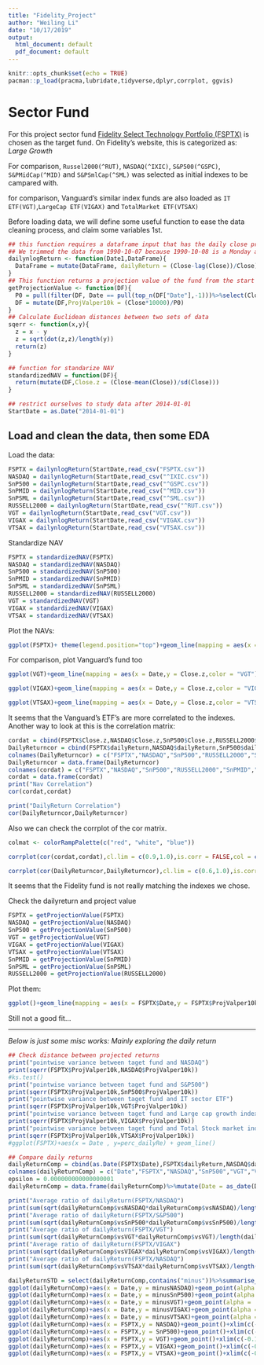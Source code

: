 ```yaml
---
title: "Fidelity_Project"
author: "Weiling Li"
date: "10/17/2019"
output:
  html_document: default
  pdf_document: default
---
```


```r
knitr::opts_chunk$set(echo = TRUE)
pacman::p_load(pracma,lubridate,tidyverse,dplyr,corrplot, ggvis)
``` 

# Sector Fund

For this project sector fund [Fidelity Select Technology Portfolio (FSPTX)](https://fundresearch.fidelity.com/mutual-funds/summary/316390202) is chosen as the target fund. On Fidelity's website, this is categorized as: *Large Growth*

For comparison, `Russel2000(^RUT)`, `NASDAQ(^IXIC)`, `S&P500(^GSPC)`, `S&PMidCap(^MID)` and `S&PSmlCap(^SML)` was selected as initial indexes to be campared with.

for comparison, Vanguard's similar index funds are also loaded as `IT ETF(VGT)`,`LargeCap ETF(VIGAX)` and `TotalMarket ETF(VTSAX)`

Before loading data, we will define some useful function to ease the data cleaning process, and claim some variables 1st.
```r
## this function requires a dataframe input that has the daily close price named:Closed and a date column named: Date with format as: floating point and "xxxx(year)-xx(month)-xx(day)"
## We trimmed the data from 1990-10-07 because 1990-10-08 is a Monday and Stock market closed during weekend
dailynlogReturn <- function(Date1,DataFrame){
  DataFrame = mutate(DataFrame, dailyReturn = (Close-lag(Close))/Close)%>%mutate(perc_dailyRe = round(dailyReturn*100.0,3))%>%mutate(log.Close = log(Close))%>%filter(Date >= Date1)%>%filter(Date <= as.Date("2018-12-31"))
}
## This function returns a projection value of the fund from the start date and assuming 10k investment from the start and reinvest all earnings
getProjectionValue <- function(DF){
  P0 = pull(filter(DF, Date == pull(top_n(DF["Date"],-1)))%>%select(Close))
  DF = mutate(DF,ProjValper10k = (Close*10000)/P0)
}
## Calculate Euclidean distances between two sets of data
sqerr <- function(x,y){
  z = x - y
  z = sqrt(dot(z,z)/length(y))
  return(z)
}

## function for standarize NAV
standardizedNAV = function(DF){
  return(mutate(DF,Close.z = (Close-mean(Close))/sd(Close)))
}

## restrict ourselves to study data after 2014-01-01
StartDate = as.Date("2014-01-01")

```

## Load and clean the data, then some EDA
Load the data:

```r
FSPTX = dailynlogReturn(StartDate,read_csv("FSPTX.csv"))
NASDAQ = dailynlogReturn(StartDate,read_csv("^IXIC.csv"))
SnP500 = dailynlogReturn(StartDate,read_csv("^GSPC.csv"))
SnPMID = dailynlogReturn(StartDate,read_csv("^MID.csv"))
SnPSML = dailynlogReturn(StartDate,read_csv("^SML.csv"))
RUSSELL2000 = dailynlogReturn(StartDate,read_csv("^RUT.csv"))
VGT = dailynlogReturn(StartDate,read_csv("VGT.csv"))
VIGAX = dailynlogReturn(StartDate,read_csv("VIGAX.csv"))
VTSAX = dailynlogReturn(StartDate,read_csv("VTSAX.csv"))
```

Standardize NAV

```r
FSPTX = standardizedNAV(FSPTX)
NASDAQ = standardizedNAV(NASDAQ)
SnP500 = standardizedNAV(SnP500)
SnPMID = standardizedNAV(SnPMID)
SnPSML = standardizedNAV(SnPSML)
RUSSELL2000 = standardizedNAV(RUSSELL2000)
VGT = standardizedNAV(VGT)
VIGAX = standardizedNAV(VIGAX)
VTSAX = standardizedNAV(VTSAX)
```

Plot the NAVs:

```r
ggplot(FSPTX)+ theme(legend.position="top")+geom_line(mapping = aes(x = Date,y = Close.z,color = "FSPTX"))+geom_line(mapping = aes(x = NASDAQ$Date,y = NASDAQ$Close.z,color = "NASDAQ"),alpha = .4)+geom_line(mapping = aes(x = SnPMID$Date,y = SnPMID$Close.z,color = "S&PmidCAP"),alpha = .4)+geom_line(mapping = aes(x = SnPSML$Date,y = SnPSML$Close.z,color = "S&PsmlCAP"),alpha = .4)+geom_line(mapping = aes(x = RUSSELL2000$Date,y = RUSSELL2000$Close.z,color = "Russell2000"),alpha = .4)+ylab("standardized NAV")
```

For comparison, plot Vanguard's fund too

```r
ggplot(VGT)+geom_line(mapping = aes(x = Date,y = Close.z,color = "VGT"))+geom_line(mapping = aes(x = NASDAQ$Date,y = NASDAQ$Close.z,color = "NASDAQ"),alpha = .4)+geom_line(mapping = aes(x = SnPMID$Date,y = SnPMID$Close.z,color = "S&PmidCAP"),alpha = .4)+geom_line(mapping = aes(x = SnPSML$Date,y = SnPSML$Close.z,color = "S&PsmlCAP"),alpha = .4)+geom_line(mapping = aes(x = RUSSELL2000$Date,y = RUSSELL2000$Close.z,color = "Russell2000"),alpha = .4)+ylab("standardized NAV")+ theme(legend.position="top")

ggplot(VIGAX)+geom_line(mapping = aes(x = Date,y = Close.z,color = "VIGAX"))+geom_line(mapping = aes(x = NASDAQ$Date,y = NASDAQ$Close.z,color = "NASDAQ"),alpha = .4)+geom_line(mapping = aes(x = SnPMID$Date,y = SnPMID$Close.z,color = "S&PmidCAP"),alpha = .4)+geom_line(mapping = aes(x = SnPSML$Date,y = SnPSML$Close.z,color = "S&PsmlCAP"),alpha = .4)+geom_line(mapping = aes(x = RUSSELL2000$Date,y = RUSSELL2000$Close.z,color = "Russell2000"),alpha = .4)+ylab("standardized NAV")+ theme(legend.position="top")

ggplot(VTSAX)+geom_line(mapping = aes(x = Date,y = Close.z,color = "VTSAX"))+geom_line(mapping = aes(x = NASDAQ$Date,y = NASDAQ$Close.z,color = "NASDAQ"),alpha = .4)+geom_line(mapping = aes(x = SnPMID$Date,y = SnPMID$Close.z,color = "S&PmidCAP"),alpha = .4)+geom_line(mapping = aes(x = SnPSML$Date,y = SnPSML$Close.z,color = "S&PsmlCAP"),alpha = .4)+geom_line(mapping = aes(x = RUSSELL2000$Date,y = RUSSELL2000$Close.z,color = "Russell2000"),alpha = .4)+ylab("standardized NAV")+ theme(legend.position="top")
```

It seems that the Vanguard's ETF's are more correlated to the indexes. Another way to look at this is the correlation matrix:

```r
cordat = cbind(FSPTX$Close.z,NASDAQ$Close.z,SnP500$Close.z,RUSSELL2000$Close.z,SnPMID$Close.z,SnPSML$Close.z,VGT$Close.z,VIGAX$Close.z,VTSAX$Close.z)
DailyReturncor = cbind(FSPTX$dailyReturn,NASDAQ$dailyReturn,SnP500$dailyReturn,RUSSELL2000$dailyReturn,SnPMID$dailyReturn,SnPSML$dailyReturn,VGT$dailyReturn,VIGAX$dailyReturn,VTSAX$dailyReturn)
colnames(DailyReturncor) = c("FSPTX","NASDAQ","SnP500","RUSSELL2000","SnPMID","SnPSML","VGT(IT ETF)","VIGAX(LargeCAP)","VTSAX(TotalMarket)")
DailyReturncor = data.frame(DailyReturncor)
colnames(cordat) = c("FSPTX","NASDAQ","SnP500","RUSSELL2000","SnPMID","SnPSML","VGT(IT ETF)","VIGAX(LargeCAP)","VTSAX(TotalMarket)")
cordat = data.frame(cordat)
print("Nav Correlation")
cor(cordat,cordat)

```

```r
print("DailyReturn Correlation")
cor(DailyReturncor,DailyReturncor)
```

Also we can check the corrplot of the cor matrix.

```r
colmat <- colorRampPalette(c("red", "white", "blue"))

corrplot(cor(cordat,cordat),cl.lim = c(0.9,1.0),is.corr = FALSE,col = colmat(200),title = "NAV cor",type = "lower",tl.cex = .8,mar=c(1,1,2,1))

corrplot(cor(DailyReturncor,DailyReturncor),cl.lim = c(0.6,1.0),is.corr = FALSE,col = colmat(100),title = "DailyReturn cor",type = "lower",tl.cex = .8,mar=c(1,1,2,1))

```

It seems that the Fidelity fund is not really matching the indexes we chose.   

Check the dailyreturn and project value

```r
FSPTX = getProjectionValue(FSPTX)
NASDAQ = getProjectionValue(NASDAQ)
SnP500 = getProjectionValue(SnP500)
VGT = getProjectionValue(VGT)
VIGAX = getProjectionValue(VIGAX)
VTSAX = getProjectionValue(VTSAX)
SnPMID = getProjectionValue(SnPMID)
SnPSML = getProjectionValue(SnPSML)
RUSSELL2000 = getProjectionValue(RUSSELL2000)
```

Plot them:

```r
ggplot()+geom_line(mapping = aes(x = FSPTX$Date,y = FSPTX$ProjValper10k,color = 'FSPTX'))+geom_line(mapping = aes(x = NASDAQ$Date,y = NASDAQ$ProjValper10k,color = 'NASDAQ'),size = 1.5,alpha = .6)+geom_line(mapping = aes(x = SnP500$Date,y = SnP500$ProjValper10k,color = 'S&P500'),size = 1.5,alpha = .6)+geom_line(mapping = aes(x = VGT$Date,y = VGT$ProjValper10k,color = 'VGT(ITsecETF)'),size = 1,alpha = .2)+geom_line(mapping = aes(x = VIGAX$Date,y = VIGAX$ProjValper10k,color = 'VIGAX(LARGECAPGROWTH)'),size = 1,alpha = .2)+geom_line(mapping = aes(x = VTSAX$Date,y = VTSAX$ProjValper10k,color = 'VTSAX(TOTALSTOCK)'),size = 1,alpha = .2)+geom_line(mapping = aes(x = SnPMID$Date,y = SnPMID$ProjValper10k,color = 'S&PmidCAP'),size = 1,alpha = .2)+geom_line(mapping = aes(x = SnPSML$Date,y = SnPSML$ProjValper10k,color = 'S&PsmlCAP'),size = 1,alpha = .2)+xlab("Date")+ylab("HypoGrowth of 10,000")+ theme(legend.position="top")
```

Still not a good fit...

---

*Below is just some misc works: Mainly exploring the daily return*

```r
## Check distance between projected returns
print("pointwise variance between taget fund and NASDAQ")
print(sqerr(FSPTX$ProjValper10k,NASDAQ$ProjValper10k))
#ks.test()
print("pointwise variance between taget fund and S&P500")
print(sqerr(FSPTX$ProjValper10k,SnP500$ProjValper10k))
print("pointwise variance between taget fund and IT sector ETF")
print(sqerr(FSPTX$ProjValper10k,VGT$ProjValper10k))
print("pointwise variance between taget fund and Large cap growth index fund")
print(sqerr(FSPTX$ProjValper10k,VIGAX$ProjValper10k))
print("pointwise variance between taget fund and Total Stock market index fund")
print(sqerr(FSPTX$ProjValper10k,VTSAX$ProjValper10k))
#ggplot(FSPTX)+aes(x = Date , y=perc_dailyRe) + geom_line()

## Compare daily returns
dailyReturnComp = cbind(as.Date(FSPTX$Date),FSPTX$dailyReturn,NASDAQ$dailyReturn,SnP500$dailyReturn,VGT$dailyReturn,VIGAX$dailyReturn,VTSAX$dailyReturn)
colnames(dailyReturnComp) = c("Date","FSPTX","NASDAQ","SnP500","VGT","VIGAX","VTSAX")
epsilon = 0.000000000000000001
dailyReturnComp = data.frame(dailyReturnComp)%>%mutate(Date = as_date(Date),vsNASDAQ = ifelse(NASDAQ*NASDAQ<=epsilon,FSPTX,FSPTX/NASDAQ),vsSnP500 = ifelse(SnP500*SnP500<=epsilon,FSPTX,FSPTX/SnP500),vsVGT = ifelse(VGT*VGT<=epsilon,FSPTX,FSPTX/VGT),vsVIGAX = ifelse(VIGAX*VIGAX<=epsilon,FSPTX,FSPTX/VIGAX),vsVTSAX = ifelse(VTSAX*VTSAX<=epsilon,FSPTX,FSPTX/VTSAX))%>%mutate(minusNASDAQ = FSPTX-NASDAQ,minusSnP500 = FSPTX-SnP500,minusVGT = FSPTX-VGT,minusVIGAX= FSPTX-VIGAX,minusVTSAX = FSPTX-VTSAX)

print("Average ratio of dailyReturn(FSPTX/NASDAQ")
print(sum(sqrt(dailyReturnComp$vsNASDAQ*dailyReturnComp$vsNASDAQ)/length(dailyReturnComp$vsNASDAQ)))
print("Average ratio of dailyReturn(FSPTX/S&P500")
print(sum(sqrt(dailyReturnComp$vsSnP500*dailyReturnComp$vsSnP500)/length(dailyReturnComp$vsSnP500)))
print("Average ratio of dailyReturn(FSPTX/VGT")
print(sum(sqrt(dailyReturnComp$vsVGT*dailyReturnComp$vsVGT)/length(dailyReturnComp$vsVGT)))
print("Average ratio of dailyReturn(FSPTX/VIGAX")
print(sum(sqrt(dailyReturnComp$vsVIGAX*dailyReturnComp$vsVIGAX)/length(dailyReturnComp$vsVIGAX)))
print("Average ratio of dailyReturn(FSPTX/NASDAQ")
print(sum(sqrt(dailyReturnComp$vsVTSAX*dailyReturnComp$vsVTSAX)/length(dailyReturnComp$vsVTSAX)))

dailyReturnSTD = select(dailyReturnComp,contains("minus"))%>%summarise_all(funs(sd))
ggplot(dailyReturnComp)+aes(x = Date,y = minusNASDAQ)+geom_point(alpha = .1)+geom_smooth(method = "loess",se = TRUE)
ggplot(dailyReturnComp)+aes(x = Date,y = minusSnP500)+geom_point(alpha = .1)+geom_smooth(method = "loess",se = TRUE)
ggplot(dailyReturnComp)+aes(x = Date,y = minusVGT)+geom_point(alpha = .1)+geom_smooth(method = "loess",se = TRUE)
ggplot(dailyReturnComp)+aes(x = Date,y = minusVIGAX)+geom_point(alpha = .1)+geom_smooth(method = "loess",se = TRUE)
ggplot(dailyReturnComp)+aes(x = Date,y = minusVTSAX)+geom_point(alpha = .1)+geom_smooth(method = "loess",se = TRUE)
ggplot(dailyReturnComp)+aes(x = FSPTX,y = NASDAQ)+geom_point()+xlim(c(-0.15,0.15))+ylim(c(-0.15,0.15))+geom_abline(intercept = 0.0,slope = 1.0)
ggplot(dailyReturnComp)+aes(x = FSPTX,y = SnP500)+geom_point()+xlim(c(-0.15,0.15))+ylim(c(-0.15,0.15))+geom_abline(intercept = 0.0,slope = 1.0)
ggplot(dailyReturnComp)+aes(x = FSPTX,y = VGT)+geom_point()+xlim(c(-0.15,0.15))+ylim(c(-0.15,0.15))+geom_abline(intercept = 0.0,slope = 1.0)
ggplot(dailyReturnComp)+aes(x = FSPTX,y = VIGAX)+geom_point()+xlim(c(-0.15,0.15))+ylim(c(-0.15,0.15))+geom_abline(intercept = 0.0,slope = 1.0)
ggplot(dailyReturnComp)+aes(x = FSPTX,y = VTSAX)+geom_point()+xlim(c(-0.15,0.15))+ylim(c(-0.15,0.15))+geom_abline(intercept = 0.0,slope = 1.0)
```

